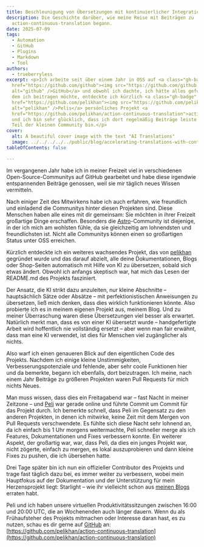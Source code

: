 ```yaml
---
title: Beschleunigung von Übersetzungen mit kontinuierlicher Integration
description: Die Geschichte darüber, wie meine Reise mit Beiträgen zu
  action-continuous-translation begann.
date: 2025-07-09
tags:
  - Automation
  - GitHub
  - Plugins
  - Markdown
  - Tool
authors:
  - trueberryless
excerpt: <p>Ich arbeite seit über einem Jahr in OSS auf <a class="gh-badge"
  href="https://github.com/github"><img src="https://github.com/github.png"
  alt="github" />GitHub</a> und obwohl ich dachte, ich hätte alles gefunden, zu
  dem ich beitragen möchte, entdeckte ich kürzlich <a class="gh-badge"
  href="https://github.com/pelikhan"><img src="https://github.com/pelikhan.png"
  alt="pelikhan" />Pelis</a> persönliches Projekt <a
  href="https://github.com/pelikhan/action-continuous-translation">action-continuous-translation</a>,
  und ich bin sehr glücklich, dass ich dort regelmäßig Beiträge leiste und jetzt
  Teil der kleinen Community bin.</p>
cover:
  alt: A beautiful cover image with the text "AI Translations"
  image: ../../../../../public/blog/accelerating-translations-with-continuous-integration.png
tableOfContents: false

---
```


Im vergangenen Jahr habe ich in meiner Freizeit viel in verschiedenen Open-Source-Communitys auf GitHub gearbeitet und habe diese irgendwie entspannenden Beiträge genossen, weil sie mir täglich neues Wissen vermitteln.

Nach einiger Zeit des Mitwirkens habe ich auch erfahren, wie freundlich und einladend die Communitys hinter diesen Projekten sind. Diese Menschen haben alle eines mit dir gemeinsam: Sie möchten in ihrer Freizeit großartige Dinge erschaffen. Besonders die [Astro](https://github.com/withastro)-Community ist diejenige, in der ich mich am wohlsten fühle, da sie gleichzeitig am lohnendsten und freundlichsten ist. Nicht alle Communitys können einen so großartigen Status unter OSS erreichen.

Kürzlich entdeckte ich ein weiteres wachsendes Projekt, das von [pelikhan](https://github.com/pelikhan) gegründet wurde und das darauf abzielt, alle deine Dokumentationen, Blogs oder Shop-Seiten automatisch mit Hilfe von KI zu übersetzen, sobald sich etwas ändert. Obwohl ich anfangs skeptisch war, hat mich das Lesen der README.md des Projekts fasziniert.

Der Ansatz, die KI strikt dazu anzuleiten, nur kleine Abschnitte – hauptsächlich Sätze oder Absätze – mit perfektionistischen Anweisungen zu übersetzen, ließ mich denken, dass dies wirklich funktionieren könnte. Also probierte ich es in meinem eigenen Projekt aus, meinem Blog. Und zu meiner Überraschung waren diese Übersetzungen viel besser als erwartet. Natürlich merkt man, dass es von einer KI übersetzt wurde – handgefertigte Arbeit wird hoffentlich nie vollständig ersetzt – aber wenn man fair erwähnt, dass man eine KI verwendet, ist dies für Menschen viel zugänglicher als nichts.

Also warf ich einen genaueren Blick auf den eigentlichen Code des Projekts. Nachdem ich einige kleine Unstimmigkeiten, Verbesserungspotenziale und fehlende, aber sehr coole Funktionen hier und da bemerkte, begann ich ebenfalls, dort beizutragen. Ich meine, nach einem Jahr Beiträge zu größeren Projekten waren Pull Requests für mich nichts Neues.

Man muss wissen, dass dies ein Freitagabend war – fast Nacht in meiner Zeitzone – und [Peli](https://github.com/pelikhan) war gerade online und führte Commit um Commit für das Projekt durch. Ich bemerkte schnell, dass Peli im Gegensatz zu den anderen Projekten, in denen ich mitwirke, keine Zeit mit dem Mergen von Pull Requests verschwendete. Es fühlte sich diese Nacht sehr lohnend an, da ich einfach bis 1 Uhr morgens weitermachte, Peli schneller merge als ich Features, Dokumentationen und Fixes verbessern konnte. Ein weiterer Aspekt, der großartig war, war, dass Peli, da dies ein junges Projekt war, nicht zögerte, einfach zu mergen, es lokal auszuprobieren und dann kleine Fixes zu pushen, die ich übersehen hatte.

Drei Tage später bin ich nun ein offizieller Contributor des Projekts und trage fast täglich dazu bei, es immer weiter zu verbessern, wobei mein Hauptfokus auf der Dokumentation und der Unterstützung für mein Herzensprojekt liegt: Starlight – wie ihr vielleicht schon aus [meinen Blogs](../../blog/tags/starlight/) erraten habt.

Peli und ich haben unsere virtuellen Produktivitätssitzungen zwischen 16:00 und 20:00 UTC, die an Wochenenden auch länger dauern. Wenn du als Frühaufsteher des Projekts mitmachen oder Interesse daran hast, es zu nutzen, schau es dir gerne auf [GitHub](https://github.com/github) an: [https://github.com/pelikhan/action-continuous-translation](https://github.com/pelikhan/action-continuous-translation)
